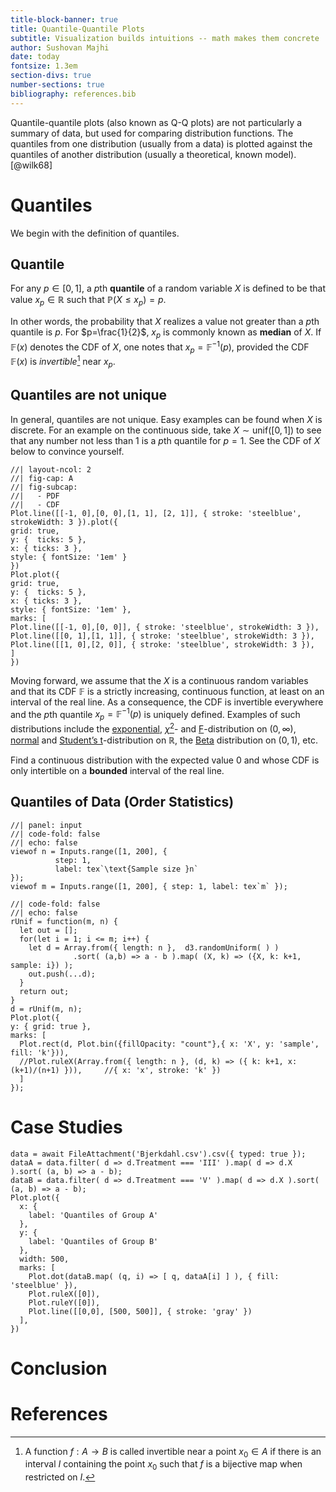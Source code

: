 ```yaml
---
title-block-banner: true
title: Quantile-Quantile Plots
subtitle: Visualization builds intuitions -- math makes them concrete
author: Sushovan Majhi
date: today
fontsize: 1.3em
section-divs: true
number-sections: true
bibliography: references.bib
---
```

Quantile-quantile plots (also known as Q-Q plots) are not particularly a summary of data, but used for comparing distribution functions. The quantiles from one distribution (usually from a data) is plotted against the quantiles of another 
distribution (usually a theoretical, known model).
[@wilk68]


# Quantiles
We begin with the definition of quantiles.  

::: {#def-quantile}
## Quantile
For any $p\in[0,1]$, a $p$th **quantile** of a random variable $X$ is defined to be that value $x_p\in\mathbb R$ such that $\mathbb P(X\leq x_p)=p$.
:::
In other words, the probability that $X$ realizes a value not greater than a $p$th quantile is $p$. For $p=\frac{1}{2}$, $x_p$ is commonly known as **median** of $X$. If $\mathbb F(x)$ denotes the CDF of $X$, one notes that $x_p=\mathbb F^{-1}(p)$, provided the CDF $\mathbb F(x)$ is *invertible*^[A function $f:A\to B$ is called invertible near a point $x_0\in A$ if there is an interval $I$ containing the point $x_0$ such that $f$ is a bijective map when restricted on $I$.] near $x_p$.

:::{.callout-warning}
## Quantiles are not unique
In general, quantiles are not unique. Easy examples can be found when $X$
is discrete. For an example on the continuous side, take $X\sim\mathrm{unif}([0,1])$ to see that any number not less than $1$ is a $p$th quantile for $p=1$. See 
the CDF of $X$ below to convince yourself.
:::

```ojs
//| layout-ncol: 2
//| fig-cap: A
//| fig-subcap: 
//|   - PDF
//|   - CDF
Plot.line([[-1, 0],[0, 0],[1, 1], [2, 1]], { stroke: 'steelblue', strokeWidth: 3 }).plot({
grid: true,
y: {  ticks: 5 },
x: { ticks: 3 },
style: { fontSize: '1em' }
})
Plot.plot({
grid: true,
y: {  ticks: 5 },
x: { ticks: 3 },
style: { fontSize: '1em' },
marks: [
Plot.line([[-1, 0],[0, 0]], { stroke: 'steelblue', strokeWidth: 3 }),
Plot.line([[0, 1],[1, 1]], { stroke: 'steelblue', strokeWidth: 3 }),
Plot.line([[1, 0],[2, 0]], { stroke: 'steelblue', strokeWidth: 3 }),
]
})
```


Moving forward, we assume that the $X$ is a continuous random variables and that
its CDF $\mathbb F$ is a strictly increasing, continuous function, at least on an interval of the real line. As a consequence, the CDF is invertible everywhere and the $p$th quantile $x_p=\mathbb F^{-1}(p)$ is uniquely defined. Examples of such distributions include the  [exponential](https://en.wikipedia.org/wiki/Exponential_distribution), [$\chi^2$](https://en.wikipedia.org/wiki/Chi-squared_distribution)- and [F](https://en.wikipedia.org/wiki/F-distribution)-distribution on $(0,\infty)$, [normal](https://en.wikipedia.org/wiki/Normal_distribution) and [Student's t](https://en.wikipedia.org/wiki/Student%27s_t-distribution)-distribution on $\mathbb R$, the [Beta](https://en.wikipedia.org/wiki/Beta_distribution) distribution on $(0,1)$, etc. 

:::{#exr-1}
Find a continuous distribution with the expected value $0$ and whose CDF is only intertible on a **bounded** interval of the real line.
:::

## Quantiles of Data (Order Statistics)
```ojs
//| panel: input
//| code-fold: false
//| echo: false
viewof n = Inputs.range([1, 200], { 
          step: 1, 
          label: tex`\text{Sample size }n` 
});
viewof m = Inputs.range([1, 200], { step: 1, label: tex`m` });
```

```ojs
//| code-fold: false
//| echo: false
rUnif = function(m, n) {
  let out = [];
  for(let i = 1; i <= m; i++) {
    let d = Array.from({ length: n },  d3.randomUniform( ) )
              .sort( (a,b) => a - b ).map( (X, k) => ({X, k: k+1, sample: i}) );
    out.push(...d);
  }
  return out;
}
d = rUnif(m, n);
Plot.plot({
y: { grid: true },
marks: [
  Plot.rect(d, Plot.bin({fillOpacity: "count"},{ x: 'X', y: 'sample', fill: 'k'})),
  //Plot.ruleX(Array.from({ length: n }, (d, k) => ({ k: k+1, x: (k+1)/(n+1) })),     //{ x: 'x', stroke: 'k' })
  ]
});
```



# Case Studies
```ojs
data = await FileAttachment('Bjerkdahl.csv').csv({ typed: true });
dataA = data.filter( d => d.Treatment === 'III' ).map( d => d.X ).sort( (a, b) => a - b);
dataB = data.filter( d => d.Treatment === 'V' ).map( d => d.X ).sort( (a, b) => a - b);
Plot.plot({
  x: {
    label: 'Quantiles of Group A'
  },
  y: {
    label: 'Quantiles of Group B'
  },
  width: 500,
  marks: [
    Plot.dot(dataB.map( (q, i) => [ q, dataA[i] ] ), { fill: 'steelblue' }),
    Plot.ruleX([0]),
    Plot.ruleY([0]),
    Plot.line([[0,0], [500, 500]], { stroke: 'gray' })
  ], 
})
```


# Conclusion

# References
:::{#refs}
:::
